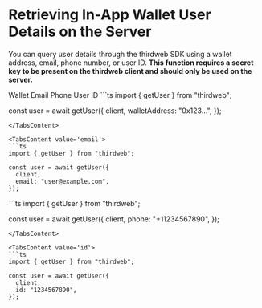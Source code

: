 
# Retrieving In-App Wallet User Details on the Server

You can query user details through the thirdweb SDK using a wallet address, email, phone number, or user ID. **This function requires a secret key to be present on the thirdweb client and should only be used on the server.**

<Tabs defaultValue='wallet'>
  <TabsList>
    <TabsTrigger value='wallet'>Wallet</TabsTrigger>
    <TabsTrigger value='email'>Email</TabsTrigger>
    <TabsTrigger value='phone'>Phone</TabsTrigger>
    <TabsTrigger value='id'>User ID</TabsTrigger>
  </TabsList>

<TabsContent value='wallet'>
```ts
import { getUser } from "thirdweb";

const user = await getUser({
  client,
  walletAddress: "0x123...",
});
```
</TabsContent>

<TabsContent value='email'>
```ts
import { getUser } from "thirdweb";

const user = await getUser({
  client,
  email: "user@example.com",
});
```
</TabsContent>

<TabsContent value='phone'>
```ts
import { getUser } from "thirdweb";

const user = await getUser({
  client,
  phone: "+11234567890",
});
```
</TabsContent>

<TabsContent value='id'>
```ts
import { getUser } from "thirdweb";

const user = await getUser({
  client,
  id: "1234567890",
});
```
</TabsContent>

</Tabs>

